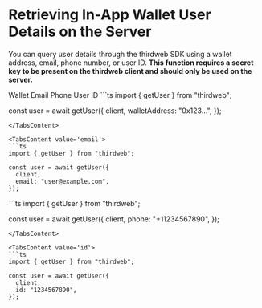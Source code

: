 
# Retrieving In-App Wallet User Details on the Server

You can query user details through the thirdweb SDK using a wallet address, email, phone number, or user ID. **This function requires a secret key to be present on the thirdweb client and should only be used on the server.**

<Tabs defaultValue='wallet'>
  <TabsList>
    <TabsTrigger value='wallet'>Wallet</TabsTrigger>
    <TabsTrigger value='email'>Email</TabsTrigger>
    <TabsTrigger value='phone'>Phone</TabsTrigger>
    <TabsTrigger value='id'>User ID</TabsTrigger>
  </TabsList>

<TabsContent value='wallet'>
```ts
import { getUser } from "thirdweb";

const user = await getUser({
  client,
  walletAddress: "0x123...",
});
```
</TabsContent>

<TabsContent value='email'>
```ts
import { getUser } from "thirdweb";

const user = await getUser({
  client,
  email: "user@example.com",
});
```
</TabsContent>

<TabsContent value='phone'>
```ts
import { getUser } from "thirdweb";

const user = await getUser({
  client,
  phone: "+11234567890",
});
```
</TabsContent>

<TabsContent value='id'>
```ts
import { getUser } from "thirdweb";

const user = await getUser({
  client,
  id: "1234567890",
});
```
</TabsContent>

</Tabs>

